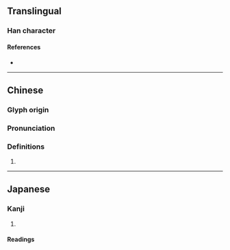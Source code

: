 {{character info/new}}
==Translingual==

===Han character===
{{Han char|rn=32|rad=土|as=04|sn=7|four=42140|canj=GHVP|ids=⿰土氏}}

====References====
* {{Han ref|kx=0224.250|dkj=04909|dj=0459.130|hdz=10425.020|uh=5741|ud=22337|bh=CAAA|bd=51882}}

----

==Chinese==
{{zh-forms}}

===Glyph origin===
{{Han etym}}

===Pronunciation===
{{zh-pron
|m=zhǐ
|c=zi2
|mc=y
|oc=y
|cat=
}}

===Definitions===
{{zh-hanzi}}

# {{rfdef|zh}}

----

==Japanese==

===Kanji===
{{ja-kanji|grade=|rs=土04}}

# {{defn|lang=ja|sort=土04}}

====Readings====
{{ja-readings
|goon=し
|kanon=し
|kun=と-まる, さか-
}}